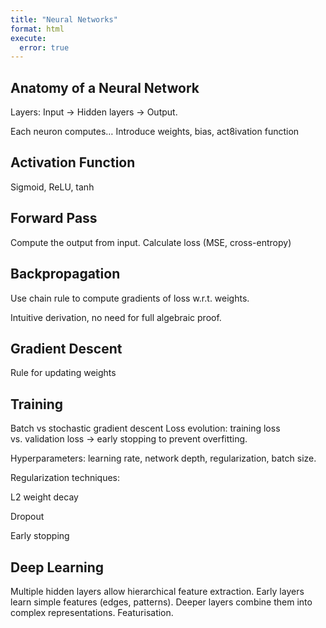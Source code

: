 ```yaml
---
title: "Neural Networks"
format: html
execute:
  error: true
---
```


## Anatomy of a Neural Network


Layers: Input → Hidden layers → Output.

Each neuron computes... Introduce weights, bias, act8ivation function

## Activation Function

Sigmoid, ReLU, tanh


## Forward Pass

Compute the output from input.
Calculate loss (MSE, cross-entropy)

## Backpropagation

Use chain rule to compute gradients of loss w.r.t. weights.

Intuitive derivation, no need for full algebraic proof.


## Gradient Descent
Rule for updating weights

## Training
Batch vs stochastic gradient descent
Loss evolution: training loss vs. validation loss → early stopping to prevent overfitting.

Hyperparameters: learning rate, network depth, regularization, batch size.

Regularization techniques:

L2 weight decay

Dropout

Early stopping

## Deep Learning

Multiple hidden layers allow hierarchical feature extraction.
Early layers learn simple features (edges, patterns).
Deeper layers combine them into complex representations.
Featurisation.
